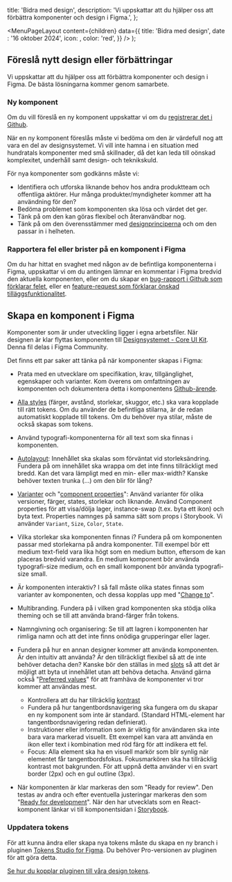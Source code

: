 

  title: 'Bidra med design',
  description:
    'Vi uppskattar att du hjälper oss att förbättra komponenter och design i Figma.',
};

  <MenuPageLayout
    content={children}
    data={{
      title: 'Bidra med design',
      date : '16 oktober 2024',
      icon: <BranchingIcon />,
      color: 'red',
    }}
  />
);

## Föreslå nytt design eller förbättringar

Vi uppskattar att du hjälper oss att förbättra komponenter och design i Figma. De bästa lösningarna kommer genom samarbete.

### Ny komponent

Om du vill föreslå en ny komponent uppskattar vi om du [registrerar det i Github](https://github.com/digdir/designsystemet/discussions/new?category=components).

När en ny komponent föreslås måste vi bedöma om den är värdefull nog att vara en del av designsystemet. Vi vill inte hamna i en situation med hundratals komponenter med små skillnader, då det kan leda till oönskad komplexitet, underhåll samt design- och teknikskuld.

För nya komponenter som godkänns måste vi:

- Identifiera och utforska liknande behov hos andra produktteam och offentliga aktörer. Hur många produkter/myndigheter kommer att ha användning för den?
- Bedöma problemet som komponenten ska lösa och värdet det ger.
- Tänk på om den kan göras flexibel och återanvändbar nog.
- Tänk på om den överensstämmer med [designprinciperna](/grundläggande/introduction/designprinciper) och om den passar in i helheten.

### Rapportera fel eller brister på en komponent i Figma

Om du har hittat en svaghet med någon av de befintliga komponenterna i Figma, uppskattar vi om du antingen lämnar en kommentar i Figma bredvid den aktuella komponenten, eller om du skapar en [bug-rapport i Github som förklarar felet](https://github.com/digdir/designsystemet/issues/new?assignees=&labels=%F0%9F%90%9B+bug&projects=&template=1bug_report.yml), eller en [feature-request som förklarar önskad tilläggsfunktionalitet](https://github.com/digdir/designsystemet/issues/new?assignees=&labels=%E2%9C%A8feature+request%2Cneeds+prioritization%E2%9D%97%EF%B8%8F&projects=&template=2feature_request.yml).

## Skapa en komponent i Figma

Komponenter som är under utveckling ligger i egna arbetsfiler. När designen är klar flyttas komponenten till [Designsystemet - Core UI Kit](https://www.figma.com/file/vpM9dqqQPHqU6ogfKp5tlr/Felles-komponenter?type=design&node-id=503%3A3192&mode=design&t=NoWd7lRReSIFNcOx-1). Denna fil delas i Figma Community.

Det finns ett par saker att tänka på när komponenter skapas i Figma:

- Prata med en utvecklare om specifikation, krav, tillgänglighet, egenskaper och varianter. Kom överens om omfattningen av komponenten och dokumentera detta i komponentens [Github-ärende](https://github.com/orgs/digdir/projects/3/views/14).

- [Alla styles](https://docs.tokens.studio/available-tokens/available-tokens) (färger, avstånd, storlekar, skuggor, etc.) ska vara kopplade till rätt tokens. Om du använder de befintliga stilarna, är de redan automatiskt kopplade till tokens. Om du behöver nya stilar, måste de också skapas som tokens.

- Använd typografi-komponenterna för all text som ska finnas i komponenten.

- [Autolayout](https://help.figma.com/hc/en-us/articles/5731482952599-Using-auto-layout): Innehållet ska skalas som förväntat vid storleksändring. Fundera på om innehållet ska wrappa om det inte finns tillräckligt med bredd. Kan det vara lämpligt med en min- eller max-width? Kanske behöver texten trunka (...) om den blir för lång?

- [Varianter](https://help.figma.com/hc/en-us/articles/360056440594-Create-and-use-variants) och "[component properties](https://help.figma.com/hc/en-us/articles/5579474826519-Explore-component-properties)": Använd varianter för olika versioner, färger, states, storlekar och liknande. Använd Component properties för att visa/dölja lager, instance-swap (t.ex. byta ett ikon) och byta text. Properties namnges på samma sätt som props i Storybook. Vi använder `Variant`, `Size`, `Color`, `State`.

- Vilka storlekar ska komponenten finnas i? Fundera på om komponenten passar med storlekarna på andra komponenter. Till exempel bör ett medium text-field vara lika högt som en medium button, eftersom de kan placeras bredvid varandra. En medium komponent bör använda typografi-size medium, och en small komponent bör använda typografi-size small.

- Är komponenten interaktiv? I så fall måste olika states finnas som varianter av komponenten, och dessa kopplas upp med "[Change to](https://help.figma.com/hc/en-us/articles/360061175334-Create-interactive-components-with-variants#create)".

- Multibranding. Fundera på i vilken grad komponenten ska stödja olika theming och se till att använda brand-färger från tokens.

- Namngivning och organisering: Se till att lagren i komponenten har rimliga namn och att det inte finns onödiga grupperingar eller lager.

- Fundera på hur en annan designer kommer att använda komponenten. Är den intuitiv att använda? Är den tillräckligt flexibel så att de inte behöver detacha den? Kanske bör den ställas in med [slots](https://www.youtube.com/watch?v=FOGgsPz3UTk) så att det är möjligt att byta ut innehållet utan att behöva detacha. Använd gärna också "[Preferred values](https://help.figma.com/hc/en-us/articles/5579474826519-Explore-component-properties#preferred)" för att framhäva de komponenter vi tror kommer att användas mest.

  - Kontrollera att du har tillräcklig [kontrast](https://www.uutilsynet.no/regelverk/testprosedyrar-nettstader/709#suksesskriterium_143_kontrast)
  - Fundera på hur tangentbordsnavigering ska fungera om du skapar en ny komponent som inte är standard. (Standard HTML-element har tangentbordsnavigering redan definierat).
  - Instruktioner eller information som är viktig för användaren ska inte bara vara markerad visuellt. Ett exempel kan vara att använda en ikon eller text i kombination med röd färg för att indikera ett fel.
  - Focus: Alla element ska ha en visuell markör som blir synlig när elementet får tangentbordsfokus. Fokusmarkören ska ha tillräcklig kontrast mot bakgrunden. För att uppnå detta använder vi en svart border (2px) och en gul outline (3px).

- När komponenten är klar markeras den som "Ready for review". Den testas av andra och efter eventuella justeringar markeras den som "[Ready for development](https://help.figma.com/hc/en-us/articles/15023124644247-Guide-to-Dev-Mode)". När den har utvecklats som en React-komponent länkar vi till komponentsidan i [Storybook](https://storybook.designsystemet.no).

### Uppdatera tokens

För att kunna ändra eller skapa nya tokens måste du skapa en ny branch i pluginen [Tokens Studio for Figma](https://tokens.studio/). Du behöver Pro-versionen av pluginen för att göra detta.

[Se hur du kopplar pluginen till våra design tokens](/grundläggande/för-designers/kom-i-gang#bruk-egen-fargepalett-pa-komponentene).
